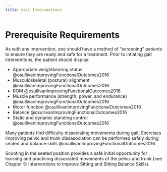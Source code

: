 ```yaml
---
title: Gait Interventions
---
```


# Prerequisite Requirements

As with any intervention, one should have a method of "screening" patients to ensure they are ready and safe for a treatment.
Prior to intiating gait interventions, the patient should display:

- Appropriate weightbearing status @osullivanImprovingFunctionalOutcomes2016
- Musculoskeletal (postural) alignment @osullivanImprovingFunctionalOutcomes2016
- ROM @osullivanImprovingFunctionalOutcomes2016
- Muscle performance (strength, power, and endurance) @osullivanImprovingFunctionalOutcomes2016
- Motor function @osullivanImprovingFunctionalOutcomes2016
- Balance @osullivanImprovingFunctionalOutcomes2016
- Static and dynamic standing control @osullivanImprovingFunctionalOutcomes2016

:::{.callout-note}
Many patients find difficulty dissociating movements during gait.
Exercises improving pelvic and trunk dissasociation can be performed safely during seated and balance skills @osullivanImprovingFunctionalOutcomes2016.
:::


Scooting in the seated position provides a safe initial opportunity for learning and practicing dissociated movements of the pelvis and trunk (see Chapter 5: Interventions to Improve Sitting and Sitting Balance Skills).